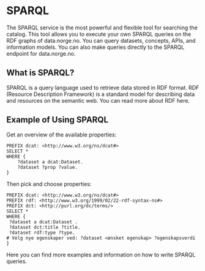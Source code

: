 # SPARQL

The SPARQL service is the most powerful and flexible tool for searching the catalog. This tool allows you to execute your own SPARQL queries on the RDF graphs of data.norge.no. You can query datasets, concepts, APIs, and information models. You can also make queries directly to the SPARQL endpoint for data.norge.no.

## What is SPARQL?

SPARQL is a query language used to retrieve data stored in RDF format. RDF (Resource Description Framework) is a standard model for describing data and resources on the semantic web. You can read more about RDF here.

## Example of Using SPARQL

Get an overview of the available properties:

```sparql
PREFIX dcat: <http://www.w3.org/ns/dcat#>
SELECT *
WHERE {
	?dataset a dcat:Dataset.
    ?dataset ?prop ?value.
}
```

Then pick and choose properties:

```sparql
PREFIX dcat: <http://www.w3.org/ns/dcat#>
PREFIX rdf: <http://www.w3.org/1999/02/22-rdf-syntax-ns#>
PREFIX dct: <http://purl.org/dc/terms/>
SELECT *
WHERE {
 ?dataset a dcat:Dataset .
 ?dataset dct:title ?title.
 ?dataset rdf:type ?type.
# Velg nye egenskaper ved: ?dataset <ønsket egenskap> ?egenskapsverdi
}
```

Here you can find more examples and information on how to write SPARQL queries.
